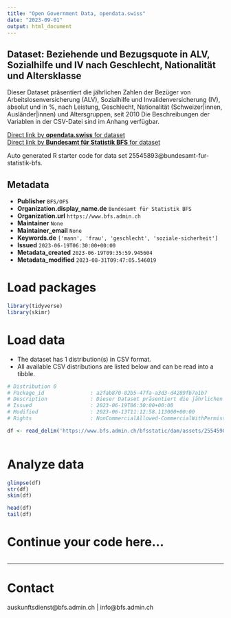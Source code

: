 ```yaml
---
title: "Open Government Data, opendata.swiss"
date: "2023-09-01"
output: html_document
---
```


## Dataset: Beziehende und Bezugsquote in ALV, Sozialhilfe und IV nach Geschlecht, Nationalität und Altersklasse

Dieser Dataset präsentiert die jährlichen Zahlen der Bezüger von Arbeitslosenversicherung (ALV), Sozialhilfe und Invalidenversicherung (IV), absolut und in %, nach Leistung, Geschlecht, Nationalität (Schweizer|innen, Ausländer|innen) und Altersgruppen, seit 2010 Die Beschreibungen der Variablen in der CSV-Datei sind im Anhang verfügbar.

[Direct link by **opendata.swiss** for dataset](https://opendata.swiss/de/dataset/beziehende-und-bezugsquote-in-alv-sozialhilfe-und-iv-nach-geschlecht-nationalitat-und-alterskla2)<br>
[Direct link by **Bundesamt für Statistik BFS** for dataset](https://www.bfs.admin.ch/asset/de/ts-x-13.06.02.02)

Auto generated R starter code for data set 25545893@bundesamt-fur-statistik-bfs.

## Metadata

- **Publisher** `BFS/OFS`
- **Organization.display_name.de** `Bundesamt für Statistik BFS`
- **Organization.url** `https://www.bfs.admin.ch`
- **Maintainer** `None`
- **Maintainer_email** `None`
- **Keywords.de** `['mann', 'frau', 'geschlecht', 'soziale-sicherheit']`
- **Issued** `2023-06-19T06:30:00+00:00`
- **Metadata_created** `2023-06-19T09:35:59.945604`
- **Metadata_modified** `2023-08-31T09:47:05.546019`


# Load packages

```r

library(tidyverse)
library(skimr)

```

# Load data

-   The dataset has 1 distribution(s) in CSV format.
-   All available CSV distributions are listed below and can be read into a tibble.

```r

# Distribution 0
# Package_id               : a2fab870-82b5-47fa-a3d3-d4289fb7a1b7
# Description              : Dieser Dataset präsentiert die jährlichen Zahlen der Bezüger von Arbeitslosenversicherung (ALV), Sozialhilfe und Invalidenversicherung (IV), absolut und in %, nach Leistung, Geschlecht, Nationalität (Schweizer\innen, Ausländer\innen) und Altersgruppen, seit 2010 Die Beschreibungen der Variablen in der CSV-Datei sind im Anhang verfügbar.
# Issued                   : 2023-06-19T06:30:00+00:00
# Modified                 : 2023-06-13T11:12:58.113000+00:00
# Rights                   : NonCommercialAllowed-CommercialWithPermission-ReferenceRequired

df <- read_delim('https://www.bfs.admin.ch/bfsstatic/dam/assets/25545902/master')



```

# Analyze data

```r

glimpse(df)
str(df)
skim(df)

head(df)
tail(df)

```

# Continue your code here...

```r

```

------------------------------------------------------------------------

# Contact

auskunftsdienst@bfs.admin.ch | info@bfs.admin.ch
